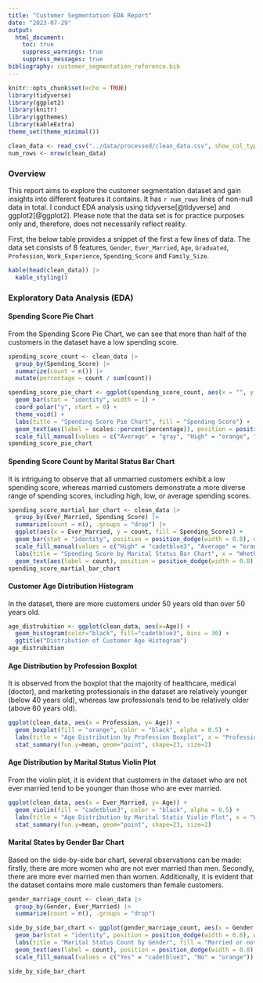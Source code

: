 ```yaml
---
title: "Customer Segmentation EDA Report"
date: "2023-07-29"
output:
  html_document:
    toc: true 
    suppress_warnings: true
    suppress_messages: true
bibliography: customer_segmentation_reference.bib
---
```


```r
knitr::opts_chunk$set(echo = TRUE)
library(tidyverse)
library(ggplot2)
library(knitr)
library(ggthemes)
library(kableExtra)
theme_set(theme_minimal())
```

```r
clean_data <- read_csv("../data/processed/clean_data.csv", show_col_types = FALSE)
num_rows <- nrow(clean_data)
```
### Overview 

This report aims to explore the customer segmentation dataset and gain insights into different features it contains. It has `r num_rows` lines of non-null data in total. I conduct EDA analysis using tidyverse[@tidyverse] and ggplot2[@ggplot2]. Please note that the data set is for practice purposes only and, therefore, does not necessarily reflect reality. 

First, the below table provides a snippet of the first a few lines of data. The data set consists of 8 features, `Gender`, `Ever_Married`, `Age`, `Graduated`, `Profession`, `Work_Experience`, `Spending_Score` and `Family_Size`. 

```r
kable(head(clean_data)) |> 
  kable_styling() 
```
### Exploratory Data Analysis (EDA)

#### Spending Score Pie Chart 

From the Spending Score Pie Chart, we can see that more than half of the customers in the dataset have a low spending score. 

```r
spending_score_count <- clean_data |> 
  group_by(Spending_Score) |>
  summarize(count = n()) |>
  mutate(percentage = count / sum(count))

spending_score_pie_chart <- ggplot(spending_score_count, aes(x = "", y = count, fill = Spending_Score)) +
  geom_bar(stat = "identity", width = 1) +
  coord_polar("y", start = 0) +
  theme_void() +
  labs(title = "Spending Score Pie Chart", fill = "Spending Score") + 
  geom_text(aes(label = scales::percent(percentage)), position = position_stack(vjust = 0.5)) +
  scale_fill_manual(values = c("Average" = "gray", "High" = "orange", "Low" = "cadetblue3"))
spending_score_pie_chart
```

#### Spending Score Count by Marital Status Bar Chart  

It is intriguing to observe that all unmarried customers exhibit a low spending score, whereas married customers demonstrate a more diverse range of spending scores, including high, low, or average spending scores.

```r
spending_score_martial_bar_chart <- clean_data |>
  group_by(Ever_Married, Spending_Score) |>
  summarize(count = n(), .groups = "drop") |>
  ggplot(aes(x = Ever_Married, y = count, fill = Spending_Score)) +
  geom_bar(stat = "identity", position = position_dodge(width = 0.8), width = 0.6) +
  scale_fill_manual(values = c("High" = "cadetblue3", "Average" = "orange", "Low" = "gray")) + 
  labs(title = "Spending Score by Marital Status Bar Chart", x = "Whether Ever Married", y = "Count", fill = "Spending Score") + 
  geom_text(aes(label = count), position = position_dodge(width = 0.8), vjust = -0.5)
spending_score_martial_bar_chart
```

#### Customer Age Distribution Histogram 

In the dataset, there are more customers under 50 years old than over 50 years old.

```r
age_distrubition <- ggplot(clean_data, aes(x=Age)) + 
  geom_histogram(color="black", fill="cadetblue3", bins = 30) + 
  ggtitle("Distribution of Customer Age Histogram") 
age_distrubition
```

#### Age Distribution by Profession Boxplot 

It is observed from the boxplot that the majority of healthcare, medical (doctor), and marketing professionals in the dataset are relatively younger (below 40 years old), whereas law professionals tend to be relatively older (above 60 years old).
```r
ggplot(clean_data, aes(x = Profession, y= Age)) +
  geom_boxplot(fill = "orange", color = "black", alpha = 0.5) +
  labs(title = "Age Distribution by Profession Boxplot", x = "Profession", y = "Age") + 
  stat_summary(fun.y=mean, geom="point", shape=23, size=2)
```

#### Age Distribution by Marital Status Violin Plot
From the violin plot, it is evident that customers in the dataset who are not ever married tend to be younger than those who are ever married.
```r
ggplot(clean_data, aes(x = Ever_Married, y= Age)) +
  geom_violin(fill = "cadetblue3", color = "black", alpha = 0.5) +
  labs(title = "Age Distribution by Marital Statis Violin Plot", x = "Whether Ever Married", y = "Age") + 
  stat_summary(fun.y=mean, geom="point", shape=23, size=2)
```

#### Marital States by Gender Bar Chart 

Based on the side-by-side bar chart, several observations can be made: firstly, there are more women who are not ever married than men. Secondly, there are more ever married men than women. Additionally, it is evident that the dataset contains more male customers than female customers.
```r
gender_marriage_count <- clean_data |>
  group_by(Gender, Ever_Married) |>
  summarize(count = n(), .groups = "drop") 

side_by_side_bar_chart <- ggplot(gender_marriage_count, aes(x = Gender, y = count, fill = Ever_Married)) +
  geom_bar(stat = "identity", position = position_dodge(width = 0.8), width = 0.6) +
  labs(title = "Marital Status Count by Gender", fill = "Married or not?") + 
  geom_text(aes(label = count), position = position_dodge(width = 0.8), vjust = -0.5)+
  scale_fill_manual(values = c("Yes" = "cadetblue3", "No" = "orange")) 

side_by_side_bar_chart
```

